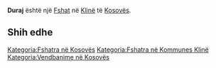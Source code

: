 {{Fshat në Kosovës
 | Emri                = Duraj
| sqi_N_name = Duraj
| sqi_N_FULL_NAME_RO = Duraj
| sqi_N_FULL_NAME_ND_RO = Duraj
| sqi_N_SORT_NAME_RG = DURAJ
| sqi_N_FULL_NAME_RG = Duraj
| sqi_N_FULL_NAME_ND_RG = Duraj
| sqi_V_name = Dura - Gabricë
| sqi_V_FULL_NAME_RO = Dura - Gabricë
| sqi_V_FULL_NAME_ND_RO = Dura - Gabrice
| sqi_V_SORT_NAME_RG = DURAGABRICE
| sqi_V_FULL_NAME_RG = Dura - Gabricë
| sqi_V_FULL_NAME_ND_RG = Dura - Gabrice
| srp_N_name = Dura
| srp_N_FULL_NAME_RO = Dura
| srp_N_FULL_NAME_ND_RO = Dura
| srp_N_SORT_NAME_RG = DURA
| srp_N_FULL_NAME_RG = Dura
| srp_N_FULL_NAME_ND_RG = Dura
| srp_NS_name = Дура
| srp_NS_FULL_NAME_RO = Дура
| srp_NS_FULL_NAME_ND_RO = Дура
| srp_NS_SORT_NAME_RG = ДУРА
| srp_NS_FULL_NAME_RG = Дура
| srp_NS_FULL_NAME_ND_RG = Дура
| srp_V_name = Dura - Gabrica
| srp_V_FULL_NAME_RO = Dura - Gabrica
| srp_V_FULL_NAME_ND_RO = Dura - Gabrica
| srp_V_SORT_NAME_RG = DURAGABRICA
| srp_V_FULL_NAME_RG = Dura - Gabrica
| srp_V_FULL_NAME_ND_RG = Dura - Gabrica
| srp_VS_name = Дура-Габрица
| srp_VS_FULL_NAME_RO = Дура-Габрица
| srp_VS_FULL_NAME_ND_RO = Дура-Габрица
| srp_VS_SORT_NAME_RG = ДУРАГАБРИЦА
| srp_VS_FULL_NAME_RG = Дура-Габрица
| srp_VS_FULL_NAME_ND_RG = Дура-Габрица

 | Emri (Rasa dhanore) = 
 | Figura              = 
 | Shteti              = Kosovo
 | Komuna              = Klinë
 | Kodi postar         = 
 | Sipërfaqja          = 

 | Popullsia           = 

 | Regj. i popullsisë  = 
 | Dend. e popullsisë  = 
 | Faqja zyrtare       = 
 <!--- Koordinatat ----> 
 | Gjerësia            = 42.281111
 | Gjatësia            = 21.173889
 | Lartësia            = 
}}
'''Duraj''' është një [[Fshat]] në [[Klinë]] të [[Kosovës]].

<!-- == Gjeografia == -->
<!-- == Historia == -->
<!-- == Demografia == -->
== Shih edhe ==
{{Komuna Klinë}}
{{Kosovo-Administrata-Cung}}

[[Kategoria:Fshatra në Kosovës]]
[[Kategoria:Fshatra në Kommunes Klinë]]
[[Kategoria:Vendbanime në Kosovës]]